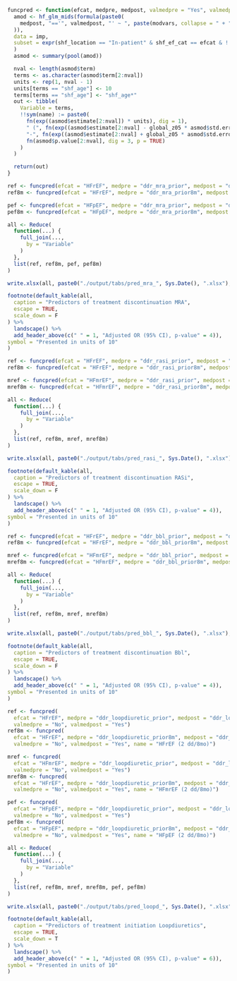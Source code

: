 ```r

funcpred <- function(efcat, medpre, medpost, valmedpre = "Yes", valmedpost = "No", name = efcat) {
  amod <- hf_glm_mids(formula(paste0(
    medpost, "=='", valmedpost, "' ~ ", paste(modvars, collapse = " + ")
  )),
  data = imp,
  subset = expr(shf_location == "In-patient" & shf_ef_cat == efcat & !!sym(medpre) == valmedpre)
  )
  asmod <- summary(pool(amod))

  nval <- length(asmod$term)
  terms <- as.character(asmod$term[2:nval])
  units <- rep(1, nval - 1)
  units[terms == "shf_age"] <- 10
  terms[terms == "shf_age"] <- "shf_age*"
  out <- tibble(
    Variable = terms,
    !!sym(name) := paste0(
      fn(exp((asmod$estimate[2:nval]) * units), dig = 1),
      " (", fn(exp((asmod$estimate[2:nval] - global_z05 * asmod$std.error[2:nval]) * units), dig = 1),
      "-", fn(exp((asmod$estimate[2:nval] + global_z05 * asmod$std.error[2:nval]) * units), dig = 1), "), ",
      fn(asmod$p.value[2:nval], dig = 3, p = TRUE)
    )
  )

  return(out)
}
```

```r

ref <- funcpred(efcat = "HFrEF", medpre = "ddr_mra_prior", medpost = "ddr_mra_post")
ref8m <- funcpred(efcat = "HFrEF", medpre = "ddr_mra_prior8m", medpost = "ddr_mra_post", name = "HFrEF (2 dd/8mo)")

pef <- funcpred(efcat = "HFpEF", medpre = "ddr_mra_prior", medpost = "ddr_mra_post")
pef8m <- funcpred(efcat = "HFpEF", medpre = "ddr_mra_prior8m", medpost = "ddr_mra_post", name = "HFpEF (2 dd/8mo)")

all <- Reduce(
  function(...) {
    full_join(...,
      by = "Variable"
    )
  },
  list(ref, ref8m, pef, pef8m)
)

write.xlsx(all, paste0("./output/tabs/pred_mra_", Sys.Date(), ".xlsx"), rowNames = FALSE)

footnote(default_kable(all,
  caption = "Predictors of treatment discontinuation MRA",
  escape = TRUE,
  scale_down = F
) %>%
  landscape() %>%
  add_header_above(c(" " = 1, "Adjusted OR (95% CI), p-value" = 4)),
symbol = "Presented in units of 10"
)
```


```r

ref <- funcpred(efcat = "HFrEF", medpre = "ddr_rasi_prior", medpost = "ddr_rasi_post")
ref8m <- funcpred(efcat = "HFrEF", medpre = "ddr_rasi_prior8m", medpost = "ddr_rasi_post", name = "HFrEF (2 dd/8mo)")

mref <- funcpred(efcat = "HFmrEF", medpre = "ddr_rasi_prior", medpost = "ddr_mra_post")
mref8m <- funcpred(efcat = "HFmrEF", medpre = "ddr_rasi_prior8m", medpost = "ddr_rasi_post", name = "HFmrEF (2 dd/8mo)")

all <- Reduce(
  function(...) {
    full_join(...,
      by = "Variable"
    )
  },
  list(ref, ref8m, mref, mref8m)
)

write.xlsx(all, paste0("./output/tabs/pred_rasi_", Sys.Date(), ".xlsx"), rowNames = FALSE)

footnote(default_kable(all,
  caption = "Predictors of treatment discontinuation RASi",
  escape = TRUE,
  scale_down = F
) %>%
  landscape() %>%
  add_header_above(c(" " = 1, "Adjusted OR (95% CI), p-value" = 4)),
symbol = "Presented in units of 10"
)
```

```r

ref <- funcpred(efcat = "HFrEF", medpre = "ddr_bbl_prior", medpost = "ddr_bbl_post")
ref8m <- funcpred(efcat = "HFrEF", medpre = "ddr_bbl_prior8m", medpost = "ddr_bbl_post", name = "HFrEF (2 dd/8mo)")

mref <- funcpred(efcat = "HFmrEF", medpre = "ddr_bbl_prior", medpost = "ddr_bbl_post")
mref8m <- funcpred(efcat = "HFmrEF", medpre = "ddr_bbl_prior8m", medpost = "ddr_bbl_post", name = "HFmrEF (2 dd/8mo)")

all <- Reduce(
  function(...) {
    full_join(...,
      by = "Variable"
    )
  },
  list(ref, ref8m, mref, mref8m)
)

write.xlsx(all, paste0("./output/tabs/pred_bbl_", Sys.Date(), ".xlsx"), rowNames = FALSE)

footnote(default_kable(all,
  caption = "Predictors of treatment discontinuation Bbl",
  escape = TRUE,
  scale_down = F
) %>%
  landscape() %>%
  add_header_above(c(" " = 1, "Adjusted OR (95% CI), p-value" = 4)),
symbol = "Presented in units of 10"
)
```

```r

ref <- funcpred(
  efcat = "HFrEF", medpre = "ddr_loopdiuretic_prior", medpost = "ddr_loopdiuretic_post",
  valmedpre = "No", valmedpost = "Yes")
ref8m <- funcpred(
  efcat = "HFrEF", medpre = "ddr_loopdiuretic_prior8m", medpost = "ddr_loopdiuretic_post",
  valmedpre = "No", valmedpost = "Yes", name = "HFrEF (2 dd/8mo)")

mref <- funcpred(
  efcat = "HFmrEF", medpre = "ddr_loopdiuretic_prior", medpost = "ddr_loopdiuretic_post",
  valmedpre = "No", valmedpost = "Yes")
mref8m <- funcpred(
  efcat = "HFrEF", medpre = "ddr_loopdiuretic_prior8m", medpost = "ddr_loopdiuretic_post",
  valmedpre = "No", valmedpost = "Yes", name = "HFmrEF (2 dd/8mo)")

pef <- funcpred(
  efcat = "HFpEF", medpre = "ddr_loopdiuretic_prior", medpost = "ddr_loopdiuretic_post",
  valmedpre = "No", valmedpost = "Yes")
pef8m <- funcpred(
  efcat = "HFpEF", medpre = "ddr_loopdiuretic_prior8m", medpost = "ddr_loopdiuretic_post",
  valmedpre = "No", valmedpost = "Yes", name = "HFpEF (2 dd/8mo)")

all <- Reduce(
  function(...) {
    full_join(...,
      by = "Variable"
    )
  },
  list(ref, ref8m, mref, mref8m, pef, pef8m)
)

write.xlsx(all, paste0("./output/tabs/pred_loopd_", Sys.Date(), ".xlsx"), rowNames = FALSE)

footnote(default_kable(all,
  caption = "Predictors of treatment initiation Loopdiuretics",
  escape = TRUE,
  scale_down = T
) %>%
  landscape() %>%
  add_header_above(c(" " = 1, "Adjusted OR (95% CI), p-value" = 6)),
symbol = "Presented in units of 10"
)
```